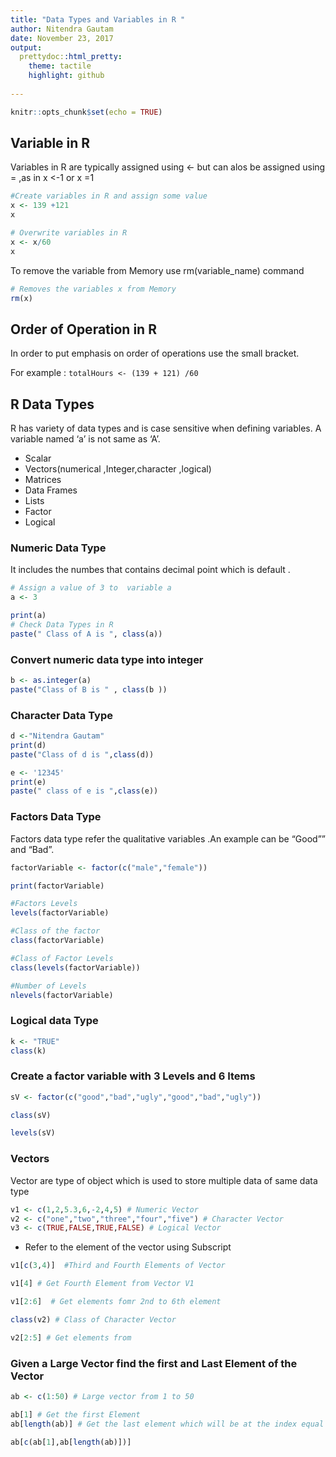 ```yaml
---
title: "Data Types and Variables in R "
author: Nitendra Gautam
date: November 23, 2017
output: 
  prettydoc::html_pretty:
    theme: tactile
    highlight: github
    
---
```


```r
knitr::opts_chunk$set(echo = TRUE)
```



## Variable in R

Variables in R are typically assigned using <- but can alos be assigned using = ,as in x <-1 or x =1


```r

#Create variables in R and assign some value
x <- 139 +121
x

# Overwrite variables in R
x <- x/60
x
```

To remove the variable from Memory use rm(variable_name) command

```r

# Removes the variables x from Memory 
rm(x)
```


## Order of Operation in R 

In order to put emphasis on order of operations use the small bracket.

For example : ```totalHours <- (139 + 121) /60```



## R Data Types



R has variety of data types and  is case sensitive when defining variables. A variable named 'a' is not same as 'A'.

* Scalar
* Vectors(numerical ,Integer,character ,logical)
* Matrices
* Data Frames
* Lists
* Factor
* Logical 


### Numeric Data Type 
 It includes the numbes that contains decimal point which is default .


```r
# Assign a value of 3 to  variable a
a <- 3

print(a)
# Check Data Types in R 
paste(" Class of A is ", class(a))

```


### Convert numeric data type into integer

```r
b <- as.integer(a)
paste("Class of B is " , class(b ))
```

### Character Data Type

```r
d <-"Nitendra Gautam"
print(d)
paste("Class of d is ",class(d))

e <- '12345'
print(e)
paste(" class of e is ",class(e))
```

 

### Factors Data Type

Factors data type refer the qualitative variables .An example can be "Good"" and "Bad".


```r
factorVariable <- factor(c("male","female"))

print(factorVariable)

#Factors Levels
levels(factorVariable)

#Class of the factor
class(factorVariable)

#Class of Factor Levels
class(levels(factorVariable))

#Number of Levels
nlevels(factorVariable)

```


### Logical data Type


```r
k <- "TRUE"
class(k)

```

### Create a factor variable with 3 Levels and 6 Items

```r
sV <- factor(c("good","bad","ugly","good","bad","ugly"))

class(sV)

levels(sV)
```


### Vectors

Vector are type of object which is used to store multiple data of same data type


```r

v1 <- c(1,2,5.3,6,-2,4,5) # Numeric Vector 
v2 <- c("one","two","three","four","five") # Character Vector
v3 <- c(TRUE,FALSE,TRUE,FALSE) # Logical Vector
```

* Refer to the element of the vector using Subscript 

```r
v1[c(3,4)]  #Third and Fourth Elements of Vector

v1[4] # Get Fourth Element from Vector V1

v1[2:6]  # Get elements fomr 2nd to 6th element 

class(v2) # Class of Character Vector

v2[2:5] # Get elements from 
```


### Given a Large Vector find the first and Last Element of the Vector

```r
ab <- c(1:50) # Large vector from 1 to 50

ab[1] # Get the first Element 
ab[length(ab)] # Get the last element which will be at the index equal to length of Vector

ab[c(ab[1],ab[length(ab)])]
```





